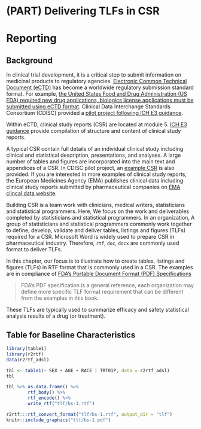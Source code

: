 # (PART) Delivering TLFs in CSR {-}

# Reporting 

## Background

In clinical trial development, it is a critical step to submit information on medicinal products to regulatory agencies. [Electronic Common Technical Document (eCTD)](https://en.wikipedia.org/wiki/Electronic_common_technical_document) 
has become a worldwide regulatory submission standard format. 
For example, [the United States Food and Drug Administration (US FDA) required new drug applications, biologics license applications must be submitted using eCTD format](https://www.fda.gov/drugs/electronic-regulatory-submission-and-review/electronic-common-technical-document-ectd). Clinical Data Interchange Standards Consortium (CDISC) provided a 
[pilot project
following ICH E3 guidance](https://bitbucket.cdisc.org/projects/CED/repos/sdtm-adam-pilot-project/browse).  

Within eCTD, clinical study reports (CSR) are located at module 5. 
[ICH E3 guidance](https://www.ich.org/page/efficacy-guidelines) provide 
compilation of structure and content of clinical study reports.

A typical CSR contain full details of an individual clinical study 
including clinical and statistical description, presentations, and analyses. 
A large number of tables and figures are incorporated into the main text and appendices 
of a CSR. In CDISC pilot project, an [example CSR](file:///C:/Users/zhanyilo/OneDrive%20-%20Merck%20Sharp%20&%20Dohme,%20Corp/Desktop/cdiscpilot01.pdf) is also provided. If you are interested in more examples of clinical study reports, 
the European Medicines Agency (EMA) publishes clinical data including 
clinical study reports submitted by pharmaceutical companies 
on [EMA clincal data website](https://clinicaldata.ema.europa.eu/web/cdp/home).  

Building CSR is a team work with clinicians, medical writers, statisticians and statistical programmers.
Here, We focus on the work and deliverables completed by statisticians and statistical programmers. 
In an organization, A group of statisticians and statistical programmers commonly work together to 
define, develop, validate and deliver tables, listings and figures (TLFs) required for a CSR.
Microsoft Word is widely used to prepare CSR in pharmaceutical industry. 
Therefore, `rtf`, `doc`, `docx` are commonly used format to deliver TLFs. 

In this chapter, our focus is to illustrate how to create tables, listings and figures (TLFs) in RTF format 
that is commonly used in a CSR. The examples are in compliance of 
[FDA's Portable Document Format (PDF) Specifications](https://www.fda.gov/media/76797/download)

> FDA's PDF specification is a general reference, each organization may define 
> more specific TLF format requirement that can be different from the examples in this book. 

These TLFs are typically used to summarize efficacy and safety statistical analysis results of a drug (or treatment).  


## Table for Baseline Characteristics

```r
library(table1)
library(r2rtf)
data(r2rtf_adsl)

tbl <- table1(~ SEX + AGE + RACE | TRT01P, data = r2rtf_adsl)
tbl
```

```r
tbl %>% as.data.frame() %>% 
        rtf_body() %>% 
        rtf_encode() %>% 
        write_rtf("tlf/bs-1.rtf")
```

```r
r2rtf:::rtf_convert_format("tlf/bs-1.rtf", output_dir = "tlf")
knitr::include_graphics("tlf/bs-1.pdf")
```






